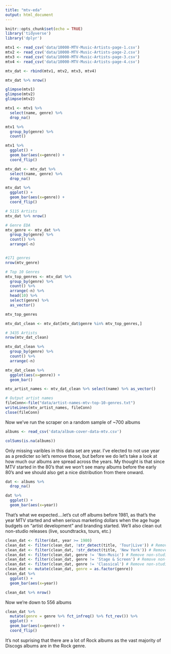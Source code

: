```yaml
---
title: "mtv-eda"
output: html_document
---
```


```r
knitr::opts_chunk$set(echo = TRUE)
library('tidyverse')
library('dplyr')
```

```r
mtv1 <- read_csv('data/10000-MTV-Music-Artists-page-1.csv')
mtv2 <- read_csv('data/10000-MTV-Music-Artists-page-2.csv')
mtv3 <- read_csv('data/10000-MTV-Music-Artists-page-3.csv')
mtv4 <- read_csv('data/10000-MTV-Music-Artists-page-4.csv')

mtv_dat <- rbind(mtv1, mtv2, mtv3, mtv4)

mtv_dat %>% nrow()

glimpse(mtv1)
glimpse(mtv2)
glimpse(mtv2)

```

```r
mtv1 <- mtv1 %>% 
  select(name, genre) %>%
  drop_na()

mtv1 %>%
  group_by(genre) %>%
  count()

mtv1 %>%
  ggplot() +
  geom_bar(aes(x=genre)) +
  coord_flip()
```

```r
mtv_dat <- mtv_dat %>% 
  select(name, genre) %>%
  drop_na()

mtv_dat %>%
  ggplot() +
  geom_bar(aes(x=genre)) +
  coord_flip()

# 5115 Artists
mtv_dat %>% nrow()

# Genre EDA
mtv_genre <- mtv_dat %>%
  group_by(genre) %>%
  count() %>%
  arrange(-n)


#171 genres
nrow(mtv_genre)

# Top 10 Genres
mtv_top_genres <- mtv_dat %>%
  group_by(genre) %>%
  count() %>%
  arrange(-n) %>%
  head(10) %>%
  select(genre) %>%
  as_vector()

mtv_top_genres

mtv_dat_clean <- mtv_dat[mtv_dat$genre %in% mtv_top_genres,]

# 3435 Artists
nrow(mtv_dat_clean)

mtv_dat_clean %>%
  group_by(genre) %>%
  count() %>%
  arrange(-n)

mtv_dat_clean %>%
  ggplot(aes(x=genre)) +
  geom_bar()

mtv_artist_names <- mtv_dat_clean %>% select(name) %>% as_vector()

# Output artist names
fileConn<-file("data/artist-names-mtv-top-10-genres.txt")
writeLines(mtv_artist_names, fileConn)
close(fileConn)

```

Now we've run the scraper on a random sample of ~700 albums
```r
albums <- read_csv('data/album-cover-data-mtv.csv')

colSums(is.na(albums))
```

Only missing varibles in this data set are year. I've elected to not use year as a predicter so let's remove those, but before we do let's take a look at how much our albums are spread across the years. My thought is that since MTV started in the 80's that we won't see many albums before the early 80's and we should also get a nice distribution from there onward.
```r
dat <- albums %>%
  drop_na()

dat %>%
  ggplot() +
  geom_bar(aes(x=year))
```

That's what we expected....let's cut off albums before 1981, as that's the year MTV started and when serious marketing dollars when the age huge budgets on "artist development" and branding started. We'll also clean out non-studio releases (live, soundtracks, tours, etc.)
```r
clean_dat <- filter(dat, year >= 1980)
clean_dat <- filter(clean_dat, !str_detect(title, 'Tour|Live')) # Remove more non-studio releases
clean_dat <- filter(clean_dat, !str_detect(title, 'New York')) # Remove other live albums
clean_dat <- filter(clean_dat, genre != 'Non-Music') # Remove non-studio release genres
clean_dat <- filter(clean_dat, genre != 'Stage & Screen') # Remove non-studio release genres
clean_dat <- filter(clean_dat, genre != 'Classical') # Remove non-studio release genres
clean_dat <- mutate(clean_dat, genre = as.factor(genre))
clean_dat %>%
  ggplot() +
  geom_bar(aes(x=year))
```

```r
clean_dat %>% nrow()
```

Now we're down to 556 albums
```r
clean_dat %>%
  mutate(genre = genre %>% fct_infreq() %>% fct_rev()) %>%
  ggplot() +
  geom_bar(aes(x=genre)) +
  coord_flip()
```

It's not suprising that there are a lot of Rock albums as the vast majority of Discogs albums are in the Rock genre.

